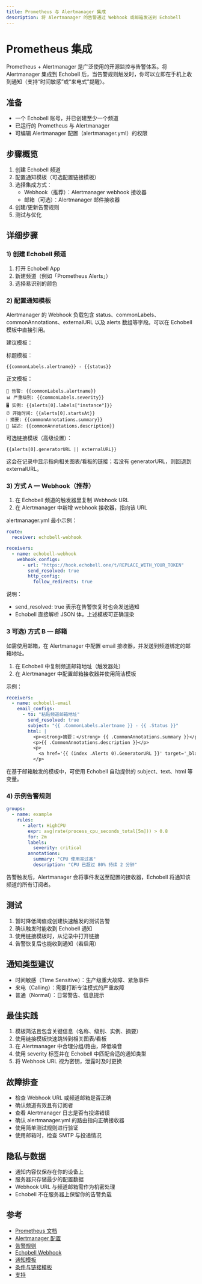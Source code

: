 ```yaml
---
title: Prometheus 与 Alertmanager 集成
description: 将 Alertmanager 的告警通过 Webhook 或邮箱发送到 Echobell
---
```


# Prometheus 集成

Prometheus + Alertmanager 是广泛使用的开源监控与告警体系。将 Alertmanager 集成到 Echobell 后，当告警规则触发时，你可以立即在手机上收到通知（支持“时间敏感”或“来电式”提醒）。

## 准备

- 一个 Echobell 账号，并已创建至少一个频道
- 已运行的 Prometheus 与 Alertmanager
- 可编辑 Alertmanager 配置（alertmanager.yml）的权限

## 步骤概览

1. 创建 Echobell 频道
2. 配置通知模板（可选配置链接模板）
3. 选择集成方式：
   - Webhook（推荐）：Alertmanager webhook 接收器
   - 邮箱（可选）：Alertmanager 邮件接收器
4. 创建/更新告警规则
5. 测试与优化

## 详细步骤

### 1) 创建 Echobell 频道

1. 打开 Echobell App
2. 新建频道（例如「Prometheus Alerts」）
3. 选择易识别的颜色

### 2) 配置通知模板

Alertmanager 的 Webhook 负载包含 status、commonLabels、commonAnnotations、externalURL 以及 alerts 数组等字段。可以在 Echobell 模板中直接引用。

建议模板：

标题模板：

```
{{commonLabels.alertname}} - {{status}}
```

正文模板：

```
🔔 告警: {{commonLabels.alertname}}
📊 严重级别: {{commonLabels.severity}}
🖥️ 实例: {{alerts[0].labels["instance"]}}
⏰ 开始时间: {{alerts[0].startsAt}}
ℹ️ 摘要: {{commonAnnotations.summary}}
🧾 描述: {{commonAnnotations.description}}
```

可选链接模板（高级设置）：

```
{{alerts[0].generatorURL || externalURL}}
```

这会在记录中显示指向相关图表/看板的链接；若没有 generatorURL，则回退到 externalURL。

### 3) 方式 A — Webhook（推荐）

1. 在 Echobell 频道的触发器里复制 Webhook URL
2. 在 Alertmanager 中新增 webhook 接收器，指向该 URL

alertmanager.yml 最小示例：

```yaml
route:
  receiver: echobell-webhook

receivers:
  - name: echobell-webhook
    webhook_configs:
      - url: "https://hook.echobell.one/t/REPLACE_WITH_YOUR_TOKEN"
        send_resolved: true
        http_config:
          follow_redirects: true
```

说明：

- send_resolved: true 表示在告警恢复时也会发送通知
- Echobell 直接解析 JSON 体，上述模板可正确渲染

### 3 可选) 方式 B — 邮箱

如需使用邮箱，在 Alertmanager 中配置 email 接收器，并发送到频道绑定的邮箱地址。

1. 在 Echobell 中复制频道邮箱地址（触发器处）
2. 在 Alertmanager 中配置邮箱接收器并使用简洁模板

示例：

```yaml
receivers:
  - name: echobell-email
    email_configs:
      - to: "粘贴频道邮箱地址"
        send_resolved: true
        subject: "{{ .CommonLabels.alertname }} - {{ .Status }}"
        html: |
          <p><strong>摘要：</strong> {{ .CommonAnnotations.summary }}</p>
          <p>{{ .CommonAnnotations.description }}</p>
          <p>
            <a href='{{ (index .Alerts 0).GeneratorURL }}' target='_blank' rel='noopener'>在 Prometheus 中打开</a>
          </p>
```

在基于邮箱触发的模板中，可使用 Echobell 自动提供的 subject、text、html 等变量。

### 4) 示例告警规则

```yaml
groups:
  - name: example
    rules:
      - alert: HighCPU
        expr: avg(rate(process_cpu_seconds_total[5m])) > 0.8
        for: 2m
        labels:
          severity: critical
        annotations:
          summary: "CPU 使用率过高"
          description: "CPU 已超过 80% 持续 2 分钟"
```

告警触发后，Alertmanager 会将事件发送至配置的接收器，Echobell 将通知该频道的所有订阅者。

## 测试

1. 暂时降低阈值或创建快速触发的测试告警
2. 确认触发时能收到 Echobell 通知
3. 使用链接模板时，从记录中打开链接
4. 告警恢复后也能收到通知（若启用）

## 通知类型建议

- 时间敏感（Time Sensitive）：生产级重大故障、紧急事件
- 来电（Calling）：需要打断专注模式的严重故障
- 普通（Normal）：日常警告、信息提示

## 最佳实践

1. 模板简洁且包含关键信息（名称、级别、实例、摘要）
2. 使用链接模板快速跳转到相关图表/看板
3. 在 Alertmanager 中合理分组/路由，降低噪音
4. 使用 severity 标签并在 Echobell 中匹配合适的通知类型
5. 将 Webhook URL 视为密钥，泄露时及时更换

## 故障排查

- 检查 Webhook URL 或频道邮箱是否正确
- 确认频道有效且有订阅者
- 查看 Alertmanager 日志是否有投递错误
- 确认 alertmanager.yml 的路由指向正确接收器
- 使用简单测试规则进行验证
- 使用邮箱时，检查 SMTP 与投递情况

## 隐私与数据

- 通知内容仅保存在你的设备上
- 服务器只存储最少的配置数据
- Webhook URL 与频道邮箱需作为机密处理
- Echobell 不在服务器上保留你的告警负载

## 参考

- [Prometheus 文档](https://prometheus.io/docs/introduction/overview/)
- [Alertmanager 配置](https://prometheus.io/docs/alerting/latest/configuration/)
- [告警规则](https://prometheus.io/docs/alerting/latest/alerting_rules/)
- [Echobell Webhook](/zh/docs/webhook)
- [通知模板](/zh/docs/notification)
- [条件与链接模板](/zh/docs/conditions)
- [支持](/zh/docs/support)
